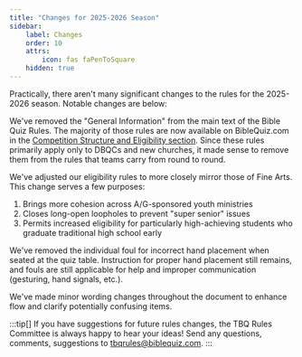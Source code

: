 ```yaml
---
title: "Changes for 2025-2026 Season"
sidebar:
    label: Changes
    order: 10
    attrs:
        icon: fas faPenToSquare
    hidden: true
---
```


Practically, there aren't many significant changes to the rules for the 2025-2026 season. Notable changes are below:

We've removed the "General Information" from the main text of the Bible Quiz Rules. The majority of those rules are now available on BibleQuiz.com in the [Competition Structure and Eligibility section](./eligibility). Since these rules primarily apply only to DBQCs and new churches, it made sense to remove them from the rules that teams carry from round to round.

We've adjusted our eligibility rules to more closely mirror those of Fine Arts. This change serves a few purposes:

1. Brings more cohesion across A/G-sponsored youth ministries
2. Closes long-open loopholes to prevent "super senior" issues
3. Permits increased eligibility for particularly high-achieving students who graduate traditional high school early

We've removed the individual foul for incorrect hand placement when seated at the quiz table. Instruction for proper hand placement still remains, and fouls are still applicable for help and improper communication (gesturing, hand signals, etc.).

We've made minor wording changes throughout the document to enhance flow and clarify potentially confusing items.

:::tip[]
If you have suggestions for future rules changes, the TBQ Rules Committee is always happy to hear your ideas! Send any questions, comments, suggestions to tbqrules@biblequiz.com.
::: 
